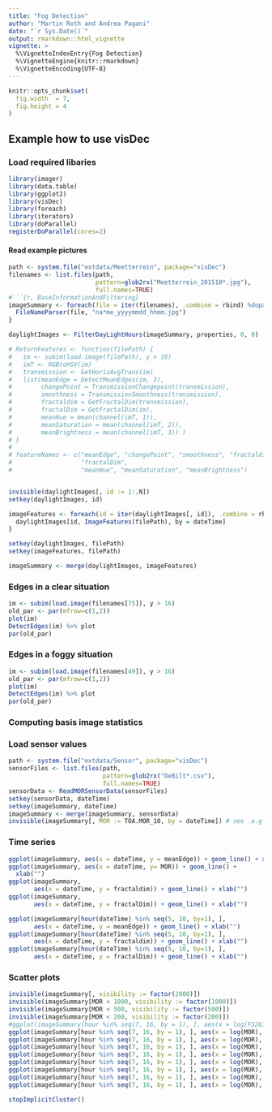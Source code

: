 ```yaml
---
title: "Fog Detection"
author: "Martin Roth and Andrea Pagani"
date: "`r Sys.Date()`"
output: rmarkdown::html_vignette
vignette: >
  %\VignetteIndexEntry{Fog Detection}
  %\VignetteEngine{knitr::rmarkdown}
  %\VignetteEncoding{UTF-8}
---
```


```r
knitr::opts_chunk$set(
  fig.width  = 7,
  fig.height = 4
)
```

## Example how to use visDec
### Load required libaries
```r
library(imager)
library(data.table)
library(ggplot2)
library(visDec)
library(foreach)
library(iterators)
library(doParallel)
registerDoParallel(cores=2)
```

#### Read example pictures
```r
path <- system.file("extdata/Meetterrein", package="visDec")
filenames <- list.files(path,
                        pattern=glob2rx("Meetterrein_201510*.jpg"),
                        full.names=TRUE)
#```{r, BaseInformationAndFiltering}
imageSummary <- foreach(file = iter(filenames), .combine = rbind) %dopar% {
  FileNameParser(file, "na*me_yyyymmdd_hhmm.jpg")
}
```

```r
daylightImages <- FilterDayLightHours(imageSummary, properties, 0, 0)
```

```r

# ReturnFeatures <- function(filePath) {
#   im <- subim(load.image(filePath), y > 16) 
#   imT <- RGBtoHSV(im)
#   transmission <- GetHorizAvgTrans(im)
#   list(meanEdge = DetectMeanEdges(im, 3),
#        changePoint = TransmissionChangepoint(transmission),
#        smoothness = TransmissionSmoothness(transmission),
#        fractaldim = GetFractalDim(transmission),
#        fractalDim = GetFractalDim(im),
#        meanHue = mean(channel(imT, 1)),
#        meanSaturation = mean(channel(imT, 2)),
#        meanBrightness = mean(channel(imT, 3)) )
# }
# 
# featureNames <- c("meanEdge", "changePoint", "smoothness", "fractaldim",
#                   "fractalDim",
#                   "meanHue", "meanSaturation", "meanBrightness")


invisible(daylightImages[, id := 1:.N])
setkey(daylightImages, id)

imageFeatures <- foreach(id = iter(daylightImages[, id]), .combine = rbind) %do% {
  daylightImages[id, ImageFeatures(filePath), by = dateTime]
}

setkey(daylightImages, filePath)
setkey(imageFeatures, filePath)

imageSummary <- merge(daylightImages, imageFeatures)
```

### Edges in a clear situation
```r
im <- subim(load.image(filenames[75]), y > 16)
old_par <- par(mfrow=c(1,2))
plot(im)
DetectEdges(im) %>% plot
par(old_par)
```

### Edges in a foggy situation
```r
im <- subim(load.image(filenames[49]), y > 16)
old_par <- par(mfrow=c(1,2))
plot(im)
DetectEdges(im) %>% plot
par(old_par)
```


### Computing basis image statistics




### Load sensor values
```r
path <- system.file("extdata/Sensor", package="visDec")
sensorFiles <- list.files(path,
                          pattern=glob2rx("DeBilt*.csv"),
                          full.names=TRUE)
sensorData <- ReadMORSensorData(sensorFiles)
setkey(sensorData, dateTime)
setkey(imageSummary, dateTime)
imageSummary <- merge(imageSummary, sensorData)
invisible(imageSummary[, MOR := TOA.MOR_10, by = dateTime]) # see .e.g https://github.com/rstudio/rmarkdown/issues/829
```

### Time series
```r
ggplot(imageSummary, aes(x = dateTime, y = meanEdge)) + geom_line() + xlab("")
ggplot(imageSummary, aes(x = dateTime, y= MOR)) + geom_line() +
  xlab("") 
ggplot(imageSummary,
       aes(x = dateTime, y = fractaldim)) + geom_line() + xlab("")
ggplot(imageSummary,
       aes(x = dateTime, y = fractalDim)) + geom_line() + xlab("")
```

```r
ggplot(imageSummary[hour(dateTime) %in% seq(5, 10, by=1), ],
       aes(x = dateTime, y = meanEdge)) + geom_line() + xlab("")
ggplot(imageSummary[hour(dateTime) %in% seq(5, 10, by=1), ],
       aes(x = dateTime, y = fractaldim)) + geom_line() + xlab("")
ggplot(imageSummary[hour(dateTime) %in% seq(5, 10, by=1), ],
       aes(x = dateTime, y = fractalDim)) + geom_line() + xlab("")
```

### Scatter plots
```r
invisible(imageSummary[, visibility := factor(2000)])
invisible(imageSummary[MOR < 1000, visibility := factor(1000)])
invisible(imageSummary[MOR < 500, visibility := factor(500)])
invisible(imageSummary[MOR < 200, visibility := factor(200)])
#ggplot(imageSummary[hour %in% seq(7, 16, by = 1), ], aes(x = log(FS261), y = meanEdge, col = visibility)) + geom_point() + geom_quantile(aes(col=NULL), quantiles=0.5)
ggplot(imageSummary[hour %in% seq(7, 16, by = 1), ], aes(x = log(MOR), y = meanEdge, col = visibility)) + geom_point() + geom_quantile(aes(col=NULL), quantiles=0.5)
ggplot(imageSummary[hour %in% seq(7, 16, by = 1), ], aes(x = log(MOR), y = changePoint, col = visibility)) + geom_point() + geom_quantile(aes(col=NULL), quantiles=0.5)
ggplot(imageSummary[hour %in% seq(7, 16, by = 1), ], aes(x = log(MOR), y = smoothness, col = visibility)) + geom_point() + geom_quantile(aes(col=NULL), quantiles=0.5)
ggplot(imageSummary[hour %in% seq(7, 16, by = 1), ], aes(x = log(MOR), y = fractaldim, col = visibility)) + geom_point() + geom_quantile(aes(col=NULL), quantiles=0.5)
ggplot(imageSummary[hour %in% seq(7, 16, by = 1), ], aes(x = log(MOR), y = fractalDim, col = visibility)) + geom_point() + geom_quantile(aes(col=NULL), quantiles=0.5)
ggplot(imageSummary[hour %in% seq(7, 16, by = 1), ], aes(x = log(MOR), y = meanHue, col = visibility)) + geom_point() + geom_quantile(aes(col=NULL), quantiles=0.5)
ggplot(imageSummary[hour %in% seq(7, 16, by = 1), ], aes(x = log(MOR), y = meanSaturation, col = visibility)) + geom_point() + geom_quantile(aes(col=NULL), quantiles=0.5)
ggplot(imageSummary[hour %in% seq(7, 16, by = 1), ], aes(x = log(MOR), y = meanBrightness, col = visibility)) + geom_point() + geom_quantile(aes(col=NULL), quantiles=0.5)
```

```r
stopImplicitCluster()
```
